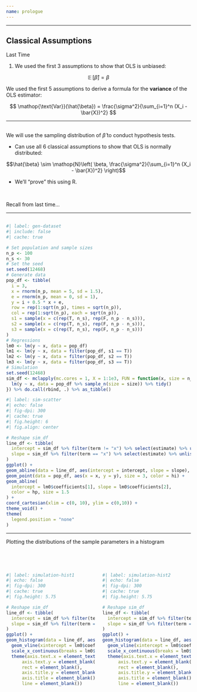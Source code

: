 ```yaml
---
name: prologue
---
```


---

## Classical Assumptions

[Last Time]{.hi}

1. We used the first 3 assumptions to show that OLS is unbiased: 

$$
\mathop{\mathbb{E}}\left[ \hat{\beta} \right] = \beta
$$

We used the first 5 assumptions to derive a formula for the __variance__ of the OLS estimator: 

$$
\mathop{\text{Var}}(\hat{\beta}) = \frac{\sigma^2}{\sum_{i=1}^n (X_i - \bar{X})^2}
$$


---

## 

We will use the sampling distribution of $\hat{\beta}$ to conduct hypothesis tests.

- Can use all 6 classical assumptions to show that OLS is normally distributed:

$$\hat{\beta} \sim \mathop{N}\left( \beta, \frac{\sigma^2}{\sum_{i=1}^n (X_i - \bar{X})^2} \right)$$

- We'll "prove" this using [R]{.mono}.

<br>

[Recall]{.note} from last time...

---

## 

```r
#| label: gen-dataset
#| include: false
#| cache: true

# Set population and sample sizes
n_p <- 100
n_s <- 30
# Set the seed
set.seed(12468)
# Generate data
pop_df <- tibble(
  i = 3,
  x = rnorm(n_p, mean = 5, sd = 1.5),
  e = rnorm(n_p, mean = 0, sd = 1),
  y = i + 0.5 * x + e,
  row = rep(1:sqrt(n_p), times = sqrt(n_p)),
  col = rep(1:sqrt(n_p), each = sqrt(n_p)),
  s1 = sample(x = c(rep(T, n_s), rep(F, n_p - n_s))),
  s2 = sample(x = c(rep(T, n_s), rep(F, n_p - n_s))),
  s3 = sample(x = c(rep(T, n_s), rep(F, n_p - n_s)))
)
# Regressions
lm0 <- lm(y ~ x, data = pop_df)
lm1 <- lm(y ~ x, data = filter(pop_df, s1 == T))
lm2 <- lm(y ~ x, data = filter(pop_df, s2 == T))
lm3 <- lm(y ~ x, data = filter(pop_df, s3 == T))
# Simulation
set.seed(12468)
sim_df <- mclapply(mc.cores = 1, X = 1:1e3, FUN = function(x, size = n_s) {
  lm(y ~ x, data = pop_df %>% sample_n(size = size)) %>% tidy()
}) %>% do.call(rbind, .) %>% as_tibble()
```

```r
#| label: sim-scatter
#| echo: false
#| fig-dpi: 300
#| cache: true
#| fig.height: 6
#| fig.align: center

# Reshape sim_df
line_df <- tibble(
  intercept = sim_df %>% filter(term != "x") %>% select(estimate) %>% unlist(),
  slope = sim_df %>% filter(term == "x") %>% select(estimate) %>% unlist()
)
ggplot() +
geom_abline(data = line_df, aes(intercept = intercept, slope = slope), alpha = 0.01) +
geom_point(data = pop_df, aes(x = x, y = y), size = 3, color = hi) +
geom_abline(
  intercept = lm0$coefficients[1], slope = lm0$coefficients[2],
  color = hp, size = 1.5
) +
coord_cartesian(xlim = c(0, 10), ylim = c(0,10)) +
theme_void() +
theme(
  legend.position = "none"
)
```

---

Plotting the distributions of the sample parameters in a histogram

<br>
<br>

:::: {.columns}

::: {.column width="50%"}
```r
#| label: simulation-hist1
#| echo: false
#| fig-dpi: 300
#| cache: true
#| fig.height: 5.75

# Reshape sim_df
line_df <- tibble(
  intercept = sim_df %>% filter(term != "x") %>% select(estimate) %>% unlist(),
  slope = sim_df %>% filter(term == "x") %>% select(estimate) %>% unlist()
)
ggplot() +
geom_histogram(data = line_df, aes(intercept), fill = hp, alpha = 0.75, bins = 40) +
  geom_vline(xintercept = lm0$coefficients[1], size = 2, color = hi) +
  scale_x_continuous(breaks = lm0$coefficients[1], labels = "beta_1") +
  theme(axis.text.x = element_text(size = 50),
      axis.text.y = element_blank(),
      rect = element_blank(),
      axis.title.y = element_blank(),
      axis.title = element_blank(),
      line = element_blank())
```
:::

::: {.column width="50%"}
```r
#| label: simulation-hist2
#| echo: false
#| fig-dpi: 300
#| cache: true
#| fig.height: 5.75

# Reshape sim_df
line_df <- tibble(
  intercept = sim_df %>% filter(term != "x") %>% select(estimate) %>% unlist(),
  slope = sim_df %>% filter(term == "x") %>% select(estimate) %>% unlist()
)
ggplot() +
geom_histogram(data = line_df, aes(slope), fill = hp, alpha = 0.75, bins = 40) +
  geom_vline(xintercept = lm0$coefficients[2], size = 2, color = "darkslategray") +
  scale_x_continuous(breaks = lm0$coefficients[2], labels = "beta_2") +
  theme(axis.text.x = element_text(size = 50),
      axis.text.y = element_blank(),
      rect = element_blank(),
      axis.title.y = element_blank(),
      axis.title = element_blank(),
      line = element_blank())
```
:::

::::
